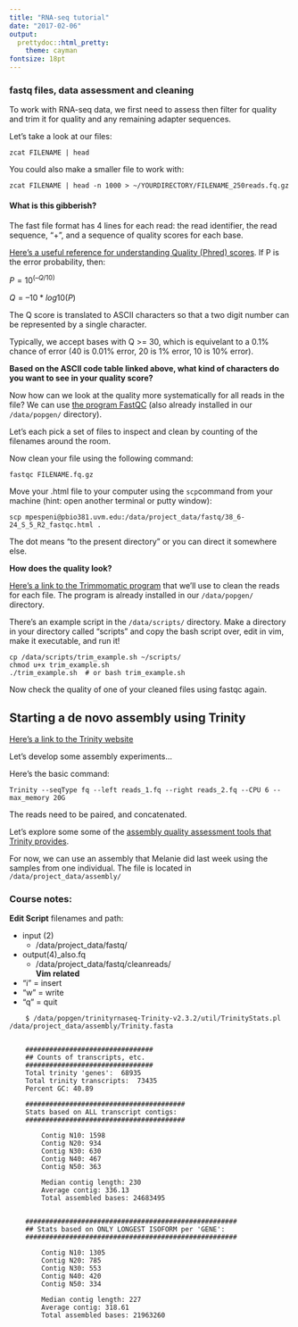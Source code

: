 ```yaml
---
title: "RNA-seq tutorial"
date: "2017-02-06"
output:
  prettydoc::html_pretty:
    theme: cayman
fontsize: 18pt
---
```



### fastq files, data assessment and cleaning###

To work with RNA-seq data, we first need to assess then filter for quality and trim it for quality and any remaining adapter sequences.

Let's take a look at our files:

```
zcat FILENAME | head
```

You could also make a smaller file to work with:

```
zcat FILENAME | head -n 1000 > ~/YOURDIRECTORY/FILENAME_250reads.fq.gz
```

#### What is this gibberish?####

The fast file format has 4 lines for each read: the read identifier, the read sequence, "+", and a sequence of quality scores for each base.

[Here's a useful reference for understanding Quality (Phred) scores](http://www.drive5.com/usearch/manual/quality_score.html).  If P is the error probability, then:


$P =  10^{(–Q/10)}$

$Q =  –10 * log10(P)$

The Q score is translated to ASCII characters so that a two digit number can be represented by a single character.

Typically, we accept bases with Q >= 30, which is equivelant to a 0.1% chance of error (40 is 0.01% error, 20 is 1% error, 10 is 10% error).  

**Based on the ASCII code table linked above, what kind of characters do you want to see in your quality score?**

Now how can we look at the quality more systematically for all reads in the file?  We can use [the program FastQC](http://www.bioinformatics.babraham.ac.uk/projects/fastqc/) (also already installed in our `/data/popgen/` directory).

Let's each pick a set of files to inspect and clean by counting of the filenames around the room.

Now clean your file using the following command:

```
fastqc FILENAME.fq.gz
```

Move your .html file to your computer using the `scp`command from your machine (hint: open another terminal or putty window):

```
scp mpespeni@pbio381.uvm.edu:/data/project_data/fastq/38_6-24_S_5_R2_fastqc.html .
```

The dot means "to the present directory" or you can direct it somewhere else.

**How does the quality look?**

[Here's a link to the Trimmomatic program](http://www.usadellab.org/cms/index.php?page=trimmomatic) that we'll use to clean the reads for each file. The program is already installed in our `/data/popgen/` directory.

There's an example script in the `/data/scripts/` directory.  Make a directory in your directory called "scripts" and copy the bash script over, edit in vim, make it executable, and run it!

```
cp /data/scripts/trim_example.sh ~/scripts/
chmod u+x trim_example.sh
./trim_example.sh  # or bash trim_example.sh
```

Now check the quality of one of your cleaned files using fastqc again.



## Starting a de novo assembly using Trinity##

[Here's a link to the Trinity website](https://github.com/trinityrnaseq/trinityrnaseq/wiki)

Let's develop some assembly experiments...

Here's the basic command:

```
Trinity --seqType fq --left reads_1.fq --right reads_2.fq --CPU 6 --max_memory 20G 
```

The reads need to be paired, and concatenated.

Let's explore some some of the [assembly quality assessment tools that Trinity provides](https://github.com/trinityrnaseq/trinityrnaseq/wiki/Transcriptome-Assembly-Quality-Assessment).

For now, we can use an assembly that Melanie did last week using the samples from one individual.  The file is located in `/data/project_data/assembly/`

### Course notes: 

**Edit Script**
filenames and path:    

* input (2)      
    * /data/project_data/fastq/     
* output(4)_also.fq       
    * /data/project_data/fastq/cleanreads/     
**Vim related**      
* "i" = insert    
* "w" = write     
* "q" = quit
```
    $ /data/popgen/trinityrnaseq-Trinity-v2.3.2/util/TrinityStats.pl /data/project_data/assembly/Trinity.fasta 
    
    
    ################################
    ## Counts of transcripts, etc.
    ################################
    Total trinity 'genes':	68935
    Total trinity transcripts:	73435
    Percent GC: 40.89
    
    ########################################
    Stats based on ALL transcript contigs:
    ########################################
    
    	Contig N10: 1598
    	Contig N20: 934
    	Contig N30: 630
    	Contig N40: 467
    	Contig N50: 363
    
    	Median contig length: 230
    	Average contig: 336.13
    	Total assembled bases: 24683495
    
    
    #####################################################
    ## Stats based on ONLY LONGEST ISOFORM per 'GENE':
    #####################################################
    
    	Contig N10: 1305
    	Contig N20: 785
    	Contig N30: 553
    	Contig N40: 420
    	Contig N50: 334
    
    	Median contig length: 227
    	Average contig: 318.61
    	Total assembled bases: 21963260
```

